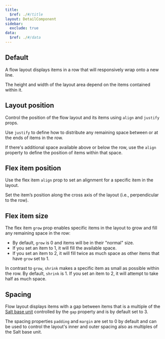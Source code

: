 ```yaml
---
title:
  $ref: ./#/title
layout: DetailComponent
sidebar:
  exclude: true
data:
  $ref: ./#/data
---
```


<LivePreviewControls>

<LivePreview componentName="flow-layout" exampleName="Default">

## Default

A flow layout displays items in a row that will responsively wrap onto a new line.

The height and width of the layout area depend on the items contained within it.

</LivePreview>

<LivePreview componentName="flow-layout" exampleName="LayoutPosition">

## Layout position

Control the position of the flow layout and its items using `align` and `justify` props.

Use `justify` to define how to distribute any remaining space between or at the ends of items in the row.

If there's additional space available above or below the row, use the `align` property to define the position of items within that space.

</LivePreview>

<LivePreview componentName="flow-layout" exampleName="FlexItemPosition">

## Flex item position

Use the flex item `align` prop to set an alignment for a specific item in the layout.

Set the item’s position along the cross axis of the layout (i.e., perpendicular to the row).

</LivePreview>

<LivePreview componentName="flow-layout" exampleName="FlexItemSize">

## Flex item size

The flex item `grow` prop enables specific items in the layout to grow and fill any remaining space in the row:

- By default, `grow` is 0 and items will be in their "normal" size.
- If you set an item to 1, it will fill the available space.
- If you set an item to 2, it will fill twice as much space as other items that have `grow` set to 1.

In contrast to `grow`, `shrink` makes a specific item as small as possible within the row. By default, `shrink` is 1. If you set an item to 2, it will attempt to take half as much space.

</LivePreview>
<LivePreview componentName="flow-layout" exampleName="Spacing">

## Spacing

Flow layout displays items with a gap between items that is a multiple of the [Salt base unit](/salt/foundations/spacing) controlled by the `gap` property and is by default set to 3.

The spacing properties `padding` and `margin` are set to 0 by default and can be used to control the layout's inner and outer spacing also as multiples of the Salt base unit.

</LivePreview>
</LivePreviewControls>
